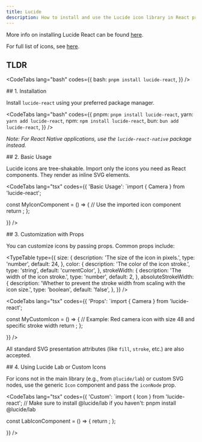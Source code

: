 ```yaml
---
title: Lucide
description: How to install and use the Lucide icon library in React projects using pnpm.
---
```



More info on installing Lucide React can be found [here](https://lucide.dev/guide/).

For full list of icons, see [here](https://lucide.dev/icons/).

## TLDR

<CodeTabs lang="bash" codes={{
    bash: `pnpm install lucide-react`,
  }} />

<Steps>
<Step>
## 1. Installation

Install `lucide-react` using your preferred package manager.

<CodeTabs lang="bash" codes={{
    pnpm: `pnpm install lucide-react`,
    yarn: `yarn add lucide-react`,
    npm: `npm install lucide-react`,
    bun: `bun add lucide-react`,
  }} />

*Note: For React Native applications, use the `lucide-react-native` package instead.*
</Step>

<Step>
## 2. Basic Usage

Lucide icons are tree-shakable. Import only the icons you need as React components. They render as inline SVG elements.

<CodeTabs lang="tsx" codes={{
    'Basic Usage': `import { Camera } from 'lucide-react';

const MyIconComponent = () => {
  // Use the imported icon component
  return <Camera />;
};

  }} />
</Step>

<Step>
## 3. Customization with Props

You can customize icons by passing props. Common props include:

<TypeTable
  type={{
    size: {
      description: 'The size of the icon in pixels.',
      type: 'number',
      default: 24,
    },
    color: {
      description: 'The color of the icon stroke.',
      type: 'string',
      default: 'currentColor',
    },
    strokeWidth: {
      description: 'The width of the icon stroke.',
      type: 'number',
      default: 2,
    },
    absoluteStrokeWidth: {
      description:
        'Whether to prevent the stroke width from scaling with the icon size.',
      type: 'boolean',
      default: 'false',
    },
  }}
/>

<CodeTabs lang="tsx" codes={{
    'Props': `import { Camera } from 'lucide-react';

const MyCustomIcon = () => {
  // Example: Red camera icon with size 48 and specific stroke width
  return <Camera color="red" size={48} strokeWidth={1.5} />;
};

  }} />


All standard SVG presentation attributes (like `fill`, `stroke`, etc.) are also accepted.

</Step>

<Step>
## 4. Using Lucide Lab or Custom Icons

For icons not in the main library (e.g., from `@lucide/lab`) or custom SVG nodes, use the generic `Icon` component and pass the `iconNode` prop.

<CodeTabs lang="tsx" codes={{
    'Custom': `import { Icon } from 'lucide-react';
// Make sure to install @lucide/lab if you haven\'t: pnpm install @lucide/lab

const LabIconComponent = () => {
  return <Icon iconNode={coconut} size={40} />;
};

  }} />
</Step>
</Steps>